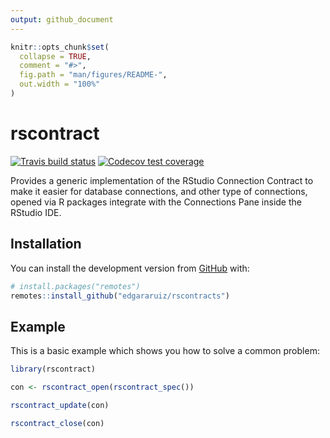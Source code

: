 ```yaml
---
output: github_document
---
```


<!-- README.md is generated from README.Rmd. Please edit that file -->

```r
knitr::opts_chunk$set(
  collapse = TRUE,
  comment = "#>",
  fig.path = "man/figures/README-",
  out.width = "100%"
)
```

# rscontract

<!-- badges: start -->
[![Travis build status](https://travis-ci.org/edgararuiz/rscontracts.svg?branch=master)](https://travis-ci.org/edgararuiz/rscontracts)
[![Codecov test coverage](https://codecov.io/gh/edgararuiz/rscontracts/branch/master/graph/badge.svg)](https://codecov.io/gh/edgararuiz/rscontracts?branch=master)
<!-- badges: end -->

Provides a generic implementation of the RStudio Connection Contract to make it easier for database connections, and other type of connections, opened via R packages integrate with the Connections Pane inside the RStudio IDE.

## Installation

You can install the development version from [GitHub](https://github.com/) with:

``` r
# install.packages("remotes")
remotes::install_github("edgararuiz/rscontracts")
```
## Example

This is a basic example which shows you how to solve a common problem:

```r
library(rscontract)

con <- rscontract_open(rscontract_spec())

rscontract_update(con)

rscontract_close(con)
```
